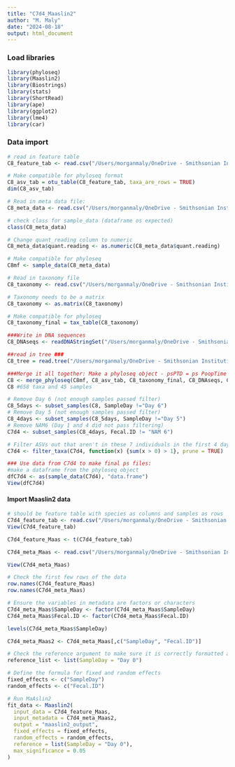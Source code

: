 ```yaml
---
title: "C7d4_Maaslin2"
author: "M. Maly"
date: "2024-08-18"
output: html_document
---
```


### Load libraries
```r
library(phyloseq)
library(Maaslin2)
library(Biostrings)
library(stats)
library(ShortRead)
library(ape)
library(ggplot2)
library(lme4)
library(car)
```

### Data import
```r
# read in feature table
C8_feature_tab <- read.csv("/Users/morganmaly/OneDrive - Smithsonian Institution/CheetahGutMicrobiome/Cheetah_CCFPT/CCFPT_Feb2020/CCFPT_Files/CCFPT_Analyses/CCFPT_2024/CCF8_featuretable_July2024.csv", header = T, row.names = 1)

# Make compatible for phyloseq format
C8_asv_tab = otu_table(C8_feature_tab, taxa_are_rows = TRUE)
dim(C8_asv_tab)

# Read in meta data file:
C8_meta_data <- read.csv("/Users/morganmaly/OneDrive - Smithsonian Institution/CheetahGutMicrobiome/Cheetah_CCFPT/CCFPT_Feb2020/CCFPT_Files/CCFPT_Analyses/CCFPT_2024/CCF8_Meta_July2024.csv", header = T, row.names = 1)

# check class for sample_data (dataframe os expected)
class(C8_meta_data)

# Change quant_reading column to numeric
C8_meta_data$quant.reading <- as.numeric(C8_meta_data$quant.reading)

# Make compatible for phyloseq
C8mf <- sample_data(C8_meta_data)

# Read in taxonomy file
C8_taxonomy <- read.csv("/Users/morganmaly/OneDrive - Smithsonian Institution/CheetahGutMicrobiome/Cheetah_CCFPT/CCFPT_Feb2020/CCFPT_Files/CCFPT_Analyses/CCFPT_2024/CCF8_taxonomy_July2024.csv", row.names = 1)

# Taxonomy needs to be a matrix
C8_taxonomy <- as.matrix(C8_taxonomy)

# Make compatible for phyloseq
C8_taxonomy_final = tax_table(C8_taxonomy)

###Write in DNA sequences
C8_DNAseqs <- readDNAStringSet("/Users/morganmaly/OneDrive - Smithsonian Institution/CheetahGutMicrobiome/Cheetah_CCFPT/CCFPT_Feb2020/CCFPT_Files/CCFPT_Analyses/CCFPT_2024/CCFPT_2024_DNAsequences.fasta")

##read in tree ### 
C8_tree = read.tree("/Users/morganmaly/OneDrive - Smithsonian Institution/CheetahGutMicrobiome/Cheetah_CCFPT/CCFPT_Feb2020/CCFPT_Files/CCFPT_Analyses/CCFPT_2024/CCFPT_2024_exported_tree/CCFPT_2024_tree.nwk")

###Merge it all together: Make a phyloseq object - psPTD = ps PoopTime Decontam object! 
C8 <- merge_phyloseq(C8mf, C8_asv_tab, C8_taxonomy_final, C8_DNAseqs, C8_tree)
C8 #658 taxa and 45 samples

# Remove Day 6 (not enough samples passed filter)
C8_5days <- subset_samples(C8, SampleDay !="Day 6")
# Remove Day 5 (not enough samples passed filter)
C8_4days <- subset_samples(C8_5days, SampleDay !="Day 5")
# Remove NAM6 (Day 1 and 4 did not pass filtering)
C7d4 <- subset_samples(C8_4days, Fecal.ID != "NAM 6")

# Filter ASVs out that aren't in these 7 individuals in the first 4 days
C7d4 <- filter_taxa(C7d4, function(x) {sum(x > 0) > 1}, prune = TRUE)

### Use data from C7d4 to make final ps files:
#make a dataframe from the phyloseq object
dfC7d4 <- as(sample_data(C7d4), "data.frame")
View(dfC7d4)

```

#### Import Maaslin2 data
```r

# should be feature table with species as columns and samples as rows
C7d4_feature_tab <- read.csv("/Users/morganmaly/OneDrive - Smithsonian Institution/CheetahGutMicrobiome/Cheetah_CCFPT/CCFPT_Feb2020/CCFPT_Files/CCFPT_Analyses/CCFPT_2024/CCFPT_2024_Maaslin2/C7d4_featuretable_July2024_Maaslin2.csv", header = T, row.names = 1)
View(C7d4_feature_tab)

C7d4_feature_Maas <- t(C7d4_feature_tab)

C7d4_meta_Maas <- read.csv("/Users/morganmaly/OneDrive - Smithsonian Institution/CheetahGutMicrobiome/Cheetah_CCFPT/CCFPT_Feb2020/CCFPT_Files/CCFPT_Analyses/CCFPT_2024/CCFPT_2024_Maaslin2/C7d4_Meta_July2024_Maaslin2.csv", header = T, row.names = 1)

View(C7d4_meta_Maas)

# Check the first few rows of the data
row.names(C7d4_feature_Maas)
row.names(C7d4_meta_Maas)

# Ensure the variables in metadata are factors or characters
C7d4_meta_Maas$SampleDay <- factor(C7d4_meta_Maas$SampleDay)
C7d4_meta_Maas$Fecal.ID <- factor(C7d4_meta_Maas$Fecal.ID)

levels(C7d4_meta_Maas$SampleDay)

C7d4_meta_Maas2 <- C7d4_meta_Maas[,c("SampleDay", "Fecal.ID")]

# Check the reference argument to make sure it is correctly formatted as a named list
reference_list <- list(SampleDay = "Day 0")

# Define the formula for fixed and random effects
fixed_effects <- c("SampleDay")
random_effects <- c("Fecal.ID")

# Run MaAslin2
fit_data <- Maaslin2(
  input_data = C7d4_feature_Maas,
  input_metadata = C7d4_meta_Maas2,
  output = "maaslin2_output",
  fixed_effects = fixed_effects,
  random_effects = random_effects,
  reference = list(SampleDay = "Day 0"),
  max_significance = 0.05
)


```
